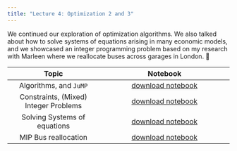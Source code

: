 ```yaml
---
title: "Lecture 4: Optimization 2 and 3"
---
```


We continued our exploration of optimization algorithms. We also talked about how to solve systems of equations arising in many economic models, and we showcased an integer programming problem based on my research with Marleen where we reallocate buses across garages in London. 🚌

Topic | Notebook
:-----: | :--------:
Algorithms, and `JuMP` | [download notebook](https://raw.githubusercontent.com/floswald/CompEcon/refs/heads/main/notebooks/week2/optimization2.jl)
Constraints, (Mixed) Integer Problems | [download notebook](https://raw.githubusercontent.com/floswald/CompEcon/refs/heads/main/notebooks/week5/optimization3.jl)
Solving Systems of equations | [download notebook](https://raw.githubusercontent.com/floswald/CompEcon/refs/heads/main/notebooks/week4/systems.jl)
MIP Bus reallocation | [download notebook](https://raw.githubusercontent.com/floswald/CompEcon/refs/heads/main/notebooks/week5/reallocate.jl)

